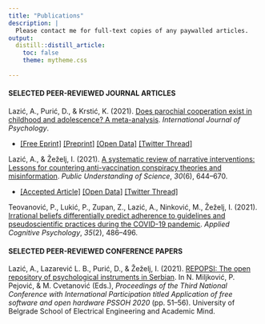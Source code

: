```yaml
---
title: "Publications"
description: |
  Please contact me for full-text copies of any paywalled articles.
output: 
  distill::distill_article:
    toc: false
    theme: mytheme.css
   
---
```

#### SELECTED PEER-REVIEWED JOURNAL ARTICLES

Lazić, A., Purić, D., & Krstić, K. (2021). [Does parochial cooperation exist in childhood and adolescence? A meta-analysis](https://doi.org/10.1002/ijop.12791). *International Journal of Psychology*.

- [[Free Eprint]](https://onlinelibrary.wiley.com/share/author/KAFHHZHEVUC8KXNBAWGU?target=10.1002/ijop.12791) [[Preprint]](https://psyarxiv.com/uexmr) [[Open Data]](https://osf.io/f7uwz/) [[Twitter Thread]](https://twitter.com/AleLazic/status/1410984195623694337?s=20)

Lazić, A., & Žeželj, I. (2021). [A systematic review of narrative interventions: Lessons for countering anti-vaccination conspiracy theories and misinformation](https://doi.org/10.1177/09636625211011881). *Public Understanding of Science*, *30*(6), 644–670.

- [[Accepted Article]](https://psyarxiv.com/g5r8z/) [[Open Data]](https://osf.io/4d5rp/) [[Twitter Thread]](https://twitter.com/AleLazic/status/1395041770560446471)

Teovanović, P., Lukić, P., Zupan, Z., Lazić, A., Ninković, M., Žeželj, I. (2021). [Irrational beliefs differentially predict adherence to guidelines and pseudoscientific practices during the COVID-19 pandemic](https://doi.org/10.1002/acp.3770). *Applied Cognitive Psychology*, *35*(2), 486–496.

#### SELECTED PEER-REVIEWED CONFERENCE PAPERS

Lazić, A., Lazarević L. B., Purić, D., & Žeželj, I. (2021). [REPOPSI: The open repository of psychological instruments in Serbian](https://doi.org/10.5281/zenodo.4064293). In N. Miljković, P. Pejović, & M. Cvetanović (Eds.), *Proceedings of the Third National Conference with International Participation titled Application of free software and open hardware PSSOH 2020* (pp. 51–56). University of Belgrade School of Electrical Engineering and Academic Mind.